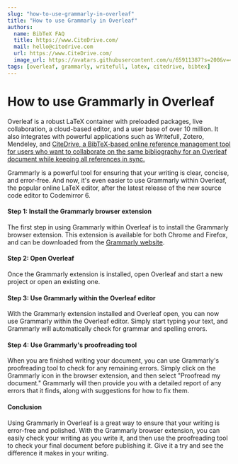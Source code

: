 ```yaml
---
slug: "how-to-use-grammarly-in-overleaf"
title: "How to use Grammarly in Overleaf"
authors:
  name: BibTeX FAQ
  title: https://www.CiteDrive.com/
  mail: hello@citedrive.com
  url: https://www.CiteDrive.com/
  image_url: https://avatars.githubusercontent.com/u/65911387?s=200&v=4
tags: [overleaf, grammarly, writefull, latex, citedrive, bibtex]
---
```


# How to use Grammarly in Overleaf

Overleaf is a robust LaTeX container with preloaded packages, live collaboration, a cloud-based editor, and a user base of over 10 million. It also integrates with powerful applications such as Writefull, Zotero, Mendeley, and [CiteDrive, a BibTeX-based online reference management tool for users who want to collaborate on the same bibliography for an Overleaf document while keeping all references in sync.](https://www.overleaf.com/blog/better-bibliography-management-with-overleaf-citedrive-and-bibtex-biblatex)


Grammarly is a powerful tool for ensuring that your writing is clear, concise, and error-free. And now, it's even easier to use Grammarly within Overleaf, the popular online LaTeX editor, after the latest release of the new source code editor to Codemirror 6. 

#### Step 1: Install the Grammarly browser extension

The first step in using Grammarly within Overleaf is to install the Grammarly browser extension. This extension is available for both Chrome and Firefox, and can be downloaded from the [Grammarly website](https://www.grammarly.com/).

#### Step 2: Open Overleaf

Once the Grammarly extension is installed, open Overleaf and start a new project or open an existing one.

#### Step 3: Use Grammarly within the Overleaf editor

With the Grammarly extension installed and Overleaf open, you can now use Grammarly within the Overleaf editor. Simply start typing your text, and Grammarly will automatically check for grammar and spelling errors.

#### Step 4: Use Grammarly's proofreading tool

When you are finished writing your document, you can use Grammarly's proofreading tool to check for any remaining errors. Simply click on the Grammarly icon in the browser extension, and then select "Proofread my document." Grammarly will then provide you with a detailed report of any errors that it finds, along with suggestions for how to fix them.

#### Conclusion

Using Grammarly in Overleaf is a great way to ensure that your writing is error-free and polished. With the Grammarly browser extension, you can easily check your writing as you write it, and then use the proofreading tool to check your final document before publishing it. Give it a try and see the difference it makes in your writing.
